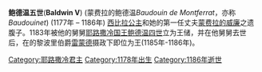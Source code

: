 {{unreferenced|time=2015-05-31T07:26:52+00:00}}
{{请求翻译|time=2015-05-31T07:26:52+00:00}}
'''鲍德温五世'''('''Baldwin V''') (蒙费拉的鲍德温''Baudouin de Montferrat''，亦称''Baudouinet'') (1177年 – 1186年) [[西比拉_(耶路撒冷)|西比拉公主]]和她的第一任丈夫[[蒙费拉的威廉|蒙费拉的威廉]]之遗腹子。1183年被他的舅舅[[耶路撒冷国王|耶路撒冷国王]][[鲍德温四世|鲍德温四世]]立为王储，并在他舅舅去世后，在的黎波里伯爵[[雷蒙德三世_(的黎波里)|雷蒙德]]摄政下即位为王(1185年-1186年)。

{{leader|[[鲍德温四世|鲍德温四世]]|[[耶路撒冷国王|耶路撒冷国王]]<br>1185年-1186年|[[西比拉_(耶路撒冷)|西比拉]]和[[吕西尼昂的居伊|居伊]]}}
{{耶路撒冷王国君主}}

[[Category:耶路撒冷君主|Category:耶路撒冷君主]]
[[Category:1178年出生|Category:1178年出生]]
[[Category:1186年逝世|Category:1186年逝世]]

{{君王小作品}}